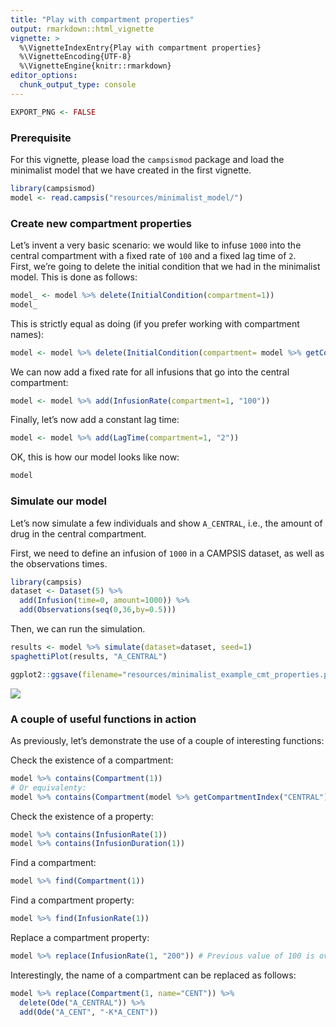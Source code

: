 ```yaml
---
title: "Play with compartment properties"
output: rmarkdown::html_vignette
vignette: >
  %\VignetteIndexEntry{Play with compartment properties}
  %\VignetteEncoding{UTF-8}
  %\VignetteEngine{knitr::rmarkdown}
editor_options: 
  chunk_output_type: console
---
```


```r
EXPORT_PNG <- FALSE
```

### Prerequisite

For this vignette, please load the `campsismod` package and load the minimalist model that we have created in the first vignette.

```r
library(campsismod)
model <- read.campsis("resources/minimalist_model/")
```

### Create new compartment properties

Let's invent a very basic scenario: we would like to infuse `1000` into the central compartment with a fixed rate of `100` and a fixed lag time of `2`.    
First, we're going to delete the initial condition that we had in the minimalist model. This is done as follows:

```r
model_ <- model %>% delete(InitialCondition(compartment=1))
model_
```

This is strictly equal as doing (if you prefer working with compartment names):

```r
model <- model %>% delete(InitialCondition(compartment= model %>% getCompartmentIndex("CENTRAL")))
```

We can now add a fixed rate for all infusions that go into the central compartment:

```r
model <- model %>% add(InfusionRate(compartment=1, "100"))
```

Finally, let's now add a constant lag time:

```r
model <- model %>% add(LagTime(compartment=1, "2"))
```

OK, this is how our model looks like now:

```r
model
```

### Simulate our model

Let's now simulate a few individuals and show `A_CENTRAL`, i.e., the amount of drug in the central compartment.

First, we need to define an infusion of `1000` in a CAMPSIS dataset, as well as the observations times.

```r
library(campsis)
dataset <- Dataset(5) %>% 
  add(Infusion(time=0, amount=1000)) %>%
  add(Observations(seq(0,36,by=0.5)))
```

Then, we can run the simulation.

```r
results <- model %>% simulate(dataset=dataset, seed=1)
spaghettiPlot(results, "A_CENTRAL")
```

```r
ggplot2::ggsave(filename="resources/minimalist_example_cmt_properties.png", width=7, height=3, dpi=100)
```

![](resources/minimalist_example_cmt_properties.png)

### A couple of useful functions in action

As previously, let's demonstrate the use of a couple of interesting functions:  

Check the existence of a compartment:

```r
model %>% contains(Compartment(1)) 
# Or equivalenty:
model %>% contains(Compartment(model %>% getCompartmentIndex("CENTRAL")))
```

Check the existence of a property:

```r
model %>% contains(InfusionRate(1))
model %>% contains(InfusionDuration(1)) 
```

Find a compartment:

```r
model %>% find(Compartment(1)) 
```

Find a compartment property:

```r
model %>% find(InfusionRate(1)) 
```

Replace a compartment property:

```r
model %>% replace(InfusionRate(1, "200")) # Previous value of 100 is overridden
```

Interestingly, the name of a compartment can be replaced as follows:

```r
model %>% replace(Compartment(1, name="CENT")) %>%
  delete(Ode("A_CENTRAL")) %>%
  add(Ode("A_CENT", "-K*A_CENT"))
```
